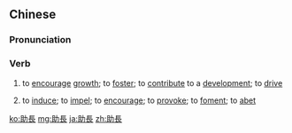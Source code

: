 {{also|助长}}
==Chinese==
{{zh-forms|s=助长}}

===Pronunciation===
{{zh-pron
|m=zhùzhǎng
|c=zo6 zoeng2
|mn=qz,tw,xm:chō͘-tióng/zz:chō͘-tiáng
|cat=v
}}

===Verb===
{{zh-verb}}

# to [[encourage]] [[growth]]; to [[foster]]; to [[contribute]] to a [[development]]; to [[drive]]
# {{lb|zh|pejorative}} to [[induce]]; to [[impel]]; to [[encourage]]; to [[provoke]]; to [[foment]]; to [[abet]]

{{zh-cat|Advanced}}

[[ko:助長]]
[[mg:助長]]
[[ja:助長]]
[[zh:助長]]